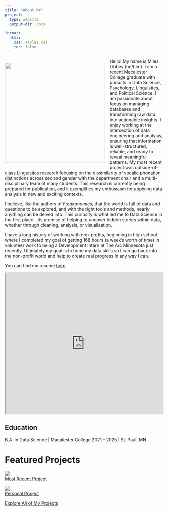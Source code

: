 ```yaml
---
title: "About Me"
project:
  type: website
  output-dir: docs

format:
  html:
    css: styles.css
    toc: false
---
```


:::: {#intro-heading}
::: {style="float: left; margin-right: 15px;"}
![](profilePicture.png){width="320"}
:::

Hello! My name is Miles Libbey (he/him). I am a recent Macalester College graduate with pursuits in Data Science, Psychology, Linguistics, and Political Science. I am passionate about focus on managing databases and transforming raw data into actionable insights. I enjoy working at the intersection of data engineering and analysis, ensuring that information is well-structured, reliable, and ready to reveal meaningful patterns. My most recent project was outside-of-class Linguistics research focusing on the dissimilarity of vocalic phonation distinctions across sex and gender with the department chair and a multi-disciplinary team of many students. This research is currently being prepared for publication, and it exemplifies my enthusiasm for applying data analysis in new and exciting contexts.

I believe, like the authors of *Freakonomics*, that the world is full of data and questions to be explored, and with the right tools and methods, nearly anything can be delved into. This curiosity is what led me to Data Science in the first place—its promise of helping to uncover hidden stories within data, whether through cleaning, analysis, or visualization.


I have a long history of working with non-profits, beginning in high school where I completed my goal of getting 168 hours (a week's worth of time) in volunteer work to being a Development Intern at The Arc Minnesota just recently. Ultimately my goal is to hone my data skills so I can go back into the non-profit world and help to create real progress in any way I can.

You can find my resume [here](cv.qmd)


::::

<iframe
  src="https://mileslv.github.io/Career-Timeline/" width = 100% height="450">
</iframe>


## Education

::: {##intro-heading}

B.A. in Data Science \| Macalester College 2021 - 2025 \| St. Paul, MN

:::



# Featured Projects
::: {.grid}
::: {.g-col-6}
<a href="projects/capstonePortfolio/index.html" class="overlay-container">
  <img src="projects/capstonePortfolio/icon20.png">
  <div class="overlay-text">Most Recent Project</div>
</a>
:::

::: {.g-col-6}
<a href="projects/LonelinessProject/index.html" class="overlay-container">
  <img src="projects/LonelinessProject/icon.png">
  <div class="overlay-text">Personal Project</div>
</a>
:::
:::

<div class="button-wrapper">
  <a href="projects.html" class="button-link">
    Explore All of My Projects
  </a>
</div>



<script>
(function() {
  function hasContent(el) {
    if (!el) return false;
    // consider an overlay "contentful" if it has an <img> or .overlay-text
    return !!(el.querySelector && (el.querySelector('img') || el.querySelector('.overlay-text')));
  }

  // Map of href -> first "contentful" element (or first encountered if none contentful)
  const keepMap = new Map();
  const removed = [];

  // First pass: register contentful overlays by href
  document.querySelectorAll('.overlay-container').forEach(el => {
    const href = (el.getAttribute && el.getAttribute('href')) || (el.querySelector && el.querySelector('a')?.getAttribute('href')) || '';
    const key = href.toLowerCase();
    const contentful = hasContent(el);

    if (!keepMap.has(key)) {
      // keep the first contentful if possible, otherwise keep this for now
      keepMap.set(key, { el, contentful });
    } else {
      const existing = keepMap.get(key);
      // if existing is not contentful but this one is, upgrade the keeper
      if (!existing.contentful && contentful) {
        // remove previously stored element (we'll remove DOM later)
        if (existing.el && existing.el.remove) {
          existing.el.remove();
          removed.push(existing.el);
        }
        keepMap.set(key, { el, contentful });
      } else {
        // otherwise this is a duplicate; remove it if it's empty, or if both contentful, remove this later
        if (!contentful) {
          if (el.remove) { el.remove(); removed.push(el); }
        } else {
          // both contentful — keep the first, remove this one
          if (el.remove) { el.remove(); removed.push(el); }
        }
      }
    }
  });

  // If you want to be extra defensive against late DOM injection by Quarto/theme scripts,
  // run a short MutationObserver to catch newly-added duplicates for a few seconds:
  const observer = new MutationObserver(muts => {
    muts.forEach(m => {
      m.addedNodes.forEach(node => {
        if (node.nodeType !== 1) return;
        if (node.matches && node.matches('.overlay-container')) {
          const href = (node.getAttribute && node.getAttribute('href')) || (node.querySelector && node.querySelector('a')?.getAttribute('href')) || '';
          const key = href.toLowerCase();
          const contentful = hasContent(node);
          const existing = keepMap.get(key);
          if (!existing) {
            keepMap.set(key, { el: node, contentful });
          } else {
            if (!existing.contentful && contentful) {
              if (existing.el && existing.el.remove) existing.el.remove();
              keepMap.set(key, { el: node, contentful });
            } else {
              // remove the new duplicate
              if (node.remove) { node.remove(); removed.push(node); }
            }
          }
        } else if (node.querySelectorAll) {
          node.querySelectorAll('.overlay-container').forEach(child => {
            // same logic for nested added nodes
            const href = (child.getAttribute && child.getAttribute('href')) || (child.querySelector && child.querySelector('a')?.getAttribute('href')) || '';
            const key = href.toLowerCase();
            const contentful = hasContent(child);
            const existing = keepMap.get(key);
            if (!existing) {
              keepMap.set(key, { el: child, contentful });
            } else {
              if (!existing.contentful && contentful) {
                if (existing.el && existing.el.remove) existing.el.remove();
                keepMap.set(key, { el: child, contentful });
              } else {
                if (child.remove) { child.remove(); removed.push(child); }
              }
            }
          });
        }
      });
    });
  });

  observer.observe(document.body, { childList: true, subtree: true });
  // stop observing after 5s (adjust if your theme injects later)
  setTimeout(() => observer.disconnect(), 5000);

  console.info('overlay dedupe: removed', removed.length, 'duplicate overlay(s). Kept', keepMap.size, 'unique overlay(s).');
})();
</script>
